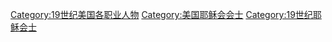 [[Category:19世纪美国各职业人物|Category:19世纪美国各职业人物]]
[[Category:美国耶稣会会士|Category:美国耶稣会会士]]
[[Category:19世纪耶稣会士|Category:19世纪耶稣会士]]
